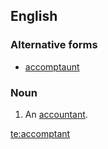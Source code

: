 ==English==

===Alternative forms===
* [[accomptaunt]] {{qualifier|obsolete}}

===Noun===
{{en-noun}}

# {{obsolete}} An [[accountant]].

[[te:accomptant]]